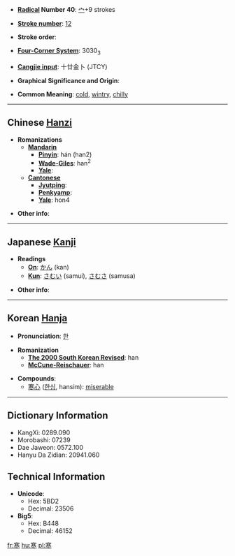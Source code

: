 * '''[[Wiktionary:Chinese radical index| Radical]] Number 40''': [[Wiktionary:Chinese radical index 宀|宀]]+9 strokes

* '''[[Wiktionary:Chinese total strokes index|Stroke number]]''': [[Wiktionary:Chinese total strokes index 12|12]]

* '''Stroke order''': 

* '''[[Wiktionary:Chinese four corner index|Four-Corner System]]''': 3030<sub>3</sub>

* '''[[Wiktionary:Chinese Cangjie index|Cangjie input]]''': 十廿金卜 (JTCY)

* '''Graphical Significance and Origin''': 

* '''Common Meaning''': [[cold]], [[wintry]], [[chilly]]

----

== Chinese [[Hanzi]] ==

* '''Romanizations'''
** '''[[Mandarin]]'''
*** '''[[Pinyin]]''': hán (han2)
*** '''[[Wade-Giles]]''': han<sup>2</sup>
*** '''[[Yale]]''': 
** '''[[Cantonese]]'''
*** '''[[Jyutping]]''':
*** '''[[Penkyamp]]''': 
*** '''[[Yale]]''': hon4

* '''Other info''': 

----

== Japanese [[Kanji]] ==

* '''Readings'''
** '''[[On]]''': [[かん]] (kan)
** '''[[Kun]]''': [[さむい]] (samui), [[さむさ]] (samusa)

* '''Other info''':  

----

== Korean [[Hanja]] ==

* '''Pronunciation''': [[한]]

* '''Romanization'''
** '''[[The 2000 South Korean Revised Romanization|The 2000 South Korean Revised]]''': han
** '''[[McCune-Reischauer]]''': han

* '''Compounds''':
** [[寒心]] ([[한심]], hansim): [[miserable]]

----

== Dictionary Information ==

* KangXi: 0289.090
* Morobashi: 07239
* Dae Jaweon: 0572.100
* Hanyu Da Zidian: 20941.060

== Technical Information ==

* '''Unicode''':
** Hex: 5BD2
** Decimal: 23506
* '''Big5''':
** Hex: B448
** Decimal: 46152

[[fr:寒]]
[[hu:寒]]
[[pl:寒]]